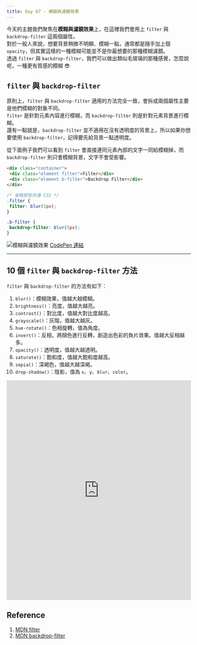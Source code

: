 ```yaml
---
title: Day 07 - 模糊與濾鏡效果
---
```


今天的主題我們聚焦在**模糊與濾鏡效果**上，在這裡我們會用上 `filter` 與 `backdrop-filter` 這兩個屬性。  
對於一般人來說，想要背景稍微不明顯、模糊一點，通常都是隨手加上個 `opacity`，但其實這樣的一種模糊可能並不是你最想要的那種模糊濾鏡。  
透過 `filter` 與 `backdrop-filter`，我們可以做出類似毛玻璃的那種感覺，怎麼說呢，一種更有質感的模糊 :sunglasses:

## `filter` 與 `backdrop-filter`
原則上，`filter` 與 `backdrop-filter` 適用的方法完全一致，會拆成兩個屬性主要是他們模糊的對象不同。  
`filter` 是針對元素內容進行模糊，而 `backdrop-filter` 則是針對元素背景進行模糊。  
還有一點就是，`backdrop-filter` 並不適用在沒有透明度的背景上，所以如果你想要使用 `backdrop-filter`，記得要先給背景一點透明度。

從下面例子我們可以看到 `filter` 會直接連同元素內部的文字一同給模糊掉，而 `backdrop-filter` 則只會模糊背景，文字不會受影響。

```html
<div class="container">
 <div class="element filter">Filter</div>
 <div class="element b-filter">Backdrop Filter</div>
</div>
```
```css
/* 省略那些共通 CSS */
.filter {
 filter: blur(5px);
}

.b-filter {
 backdrop-filter: blur(5px);
}
```

![模糊與濾鏡效果](./img/day07_filter_01.jpg)
[CodePen 連結](https://codepen.io/ChungYingHo/pen/gONoJYg)

---

## 10 個 `filter` 與 `backdrop-filter` 方法
`filter` 與 `backdrop-filter` 的方法有如下：
1. `blur()`：模糊效果，值越大越模糊。
2. `brightness()`：亮度，值越大越亮。
3. `contrast()`：對比度，值越大對比度越高。
4. `grayscale()`：灰階，值越大越灰。
5. `hue-rotate()`：色相旋轉，值為角度。
6. `invert()`：反相，將顏色進行反轉，創造出色彩的負片效果。值越大反相越多。
7. `opacity()`：透明度，值越大越透明。
8. `saturate()`：飽和度，值越大飽和度越高。
9. `sepia()`：深褐色，值越大越深褐。
10. `drop-shadow()`：陰影，值為 `x`、`y`、`blur`、`color`。

<iframe height="600" width="100%" title="day 07 - filter_method" src="https://codepen.io/ChungYingHo/embed/wvLpbdy?default-tab=html%2Cresult" frameborder="no" loading="lazy" allowtransparency="true" allowfullscreen="true">
  See the Pen <a href="https://codepen.io/ChungYingHo/pen/wvLpbdy">
  day 07 - filter_method</a> by ChungYingHo (<a href="https://codepen.io/ChungYingHo">@ChungYingHo</a>)
  on <a href="https://codepen.io">CodePen</a>.
</iframe>

## Reference
1. [MDN filter](https://developer.mozilla.org/en-US/docs/Web/CSS/filter)
1. [MDN backdrop-filter](https://developer.mozilla.org/en-US/docs/Web/CSS/backdrop-filter)